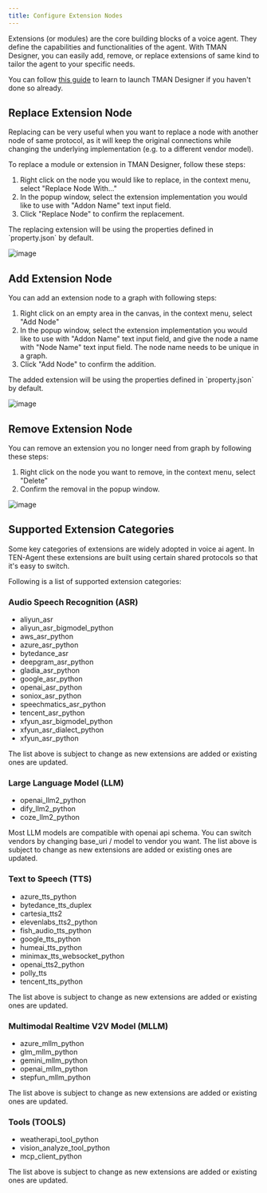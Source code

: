 ```yaml
---
title: Configure Extension Nodes
---
```


Extensions (or modules) are the core building blocks of a voice agent. They define the capabilities and functionalities of the agent. With TMAN Designer, you can easily add, remove, or replace extensions of same kind to tailor the agent to your specific needs.

You can follow [this guide]("/docs/ten-agent/customize_agent/tman-designer/") to learn to launch TMAN Designer if you haven't done so already.

## Replace Extension Node

Replacing can be very useful when you want to replace a node with another node of same protocol, as it will keep the original connections while changing the underlying implementation (e.g. to a different vendor model).

To replace a module or extension in TMAN Designer, follow these steps:

1. Right click on the node you would like to replace, in the context menu, select "Replace Node With..."
2. In the popup window, select the extension implementation you would like to use with "Addon Name" text input field.
3. Click "Replace Node" to confirm the replacement.

<Callout title="Note">
The replacing extension will be using the properties defined in `property.json` by default.
</Callout>

![image](https://ten-framework-assets.s3.amazonaws.com/blog/main-control/three.png)

## Add Extension Node

You can add an extension node to a graph with following steps:

1. Right click on an empty area in the canvas, in the context menu, select "Add Node"
2. In the popup window, select the extension implementation you would like to use with "Addon Name" text input field, and give the node a name with "Node Name" text input field. The node name needs to be unique in a graph.
3. Click "Add Node" to confirm the addition.

<Callout title="Note">
The added extension will be using the properties defined in `property.json` by default.
</Callout>

![image](https://ten-framework-assets.s3.amazonaws.com/blog/main-control/six.png)

## Remove Extension Node

You can remove an extension you no longer need from graph by following these steps:

1. Right click on the node you want to remove, in the context menu, select "Delete"
2. Confirm the removal in the popup window.

![image](https://ten-framework-assets.s3.amazonaws.com/blog/main-control/four.png)

## Supported Extension Categories

Some key categories of extensions are widely adopted in voice ai agent. In TEN-Agent these extensions are built using certain shared protocols so that it's easy to switch.

Following is a list of supported extension categories:

### Audio Speech Recognition (ASR)

- aliyun_asr
- aliyun_asr_bigmodel_python
- aws_asr_python
- azure_asr_python
- bytedance_asr
- deepgram_asr_python
- gladia_asr_python
- google_asr_python
- openai_asr_python
- soniox_asr_python
- speechmatics_asr_python
- tencent_asr_python
- xfyun_asr_bigmodel_python
- xfyun_asr_dialect_python
- xfyun_asr_python

<Callout title="Note">
The list above is subject to change as new extensions are added or existing ones are updated.
</Callout>

### Large Language Model (LLM)

- openai_llm2_python
- dify_llm2_python
- coze_llm2_python

<Callout title="Note">
Most LLM models are compatible with openai api schema. You can switch vendors by changing base_uri / model to vendor you want.
</Callout>
<Callout title="Note">
The list above is subject to change as new extensions are added or existing ones are updated.
</Callout>

### Text to Speech (TTS)

- azure_tts_python
- bytedance_tts_duplex
- cartesia_tts2
- elevenlabs_tts2_python
- fish_audio_tts_python
- google_tts_python
- humeai_tts_python
- minimax_tts_websocket_python
- openai_tts2_python
- polly_tts
- tencent_tts_python

<Callout title="Note">
The list above is subject to change as new extensions are added or existing ones are updated.
</Callout>

### Multimodal Realtime V2V Model (MLLM)

- azure_mllm_python
- glm_mllm_python
- gemini_mllm_python
- openai_mllm_python
- stepfun_mllm_python

<Callout title="Note">
The list above is subject to change as new extensions are added or existing ones are updated.
</Callout>

### Tools (TOOLS)

- weatherapi_tool_python
- vision_analyze_tool_python
- mcp_client_python

<Callout title="Note">
The list above is subject to change as new extensions are added or existing ones are updated.
</Callout>